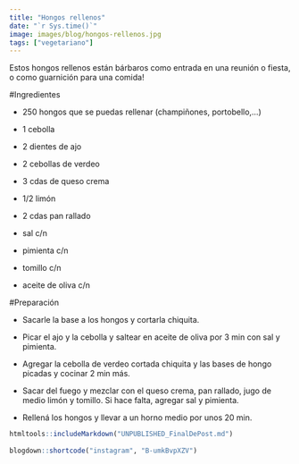 ```yaml
---
title: "Hongos rellenos"
date: "`r Sys.time()`"
image: images/blog/hongos-rellenos.jpg
tags: ["vegetariano"]
---
```


Estos hongos rellenos están bárbaros como entrada en una reunión o fiesta, o como guarnición para una comida!

#Ingredientes

- 250 hongos que se puedas rellenar (champiñones, portobello,...)

- 1 cebolla

- 2 dientes de ajo

- 2 cebollas de verdeo

- 3 cdas de queso crema

- 1/2 limón

- 2 cdas pan rallado

- sal c/n

- pimienta c/n

- tomillo c/n

- aceite de oliva c/n



#Preparación

- Sacarle la base a los hongos y cortarla chiquita.

- Picar el ajo y la cebolla y saltear en aceite de oliva por 3 min con sal y pimienta.

- Agregar la cebolla de verdeo cortada chiquita y las bases de hongo picadas y cocinar 2 min más.

- Sacar del fuego y mezclar con el queso crema, pan rallado, jugo de medio limón y tomillo. Si hace falta, agregar sal y pimienta.

- Rellená los hongos y llevar a un horno medio por unos 20 min.

```r
htmltools::includeMarkdown("UNPUBLISHED_FinalDePost.md")
 
blogdown::shortcode("instagram", "B-umkBvpXZV")

```
